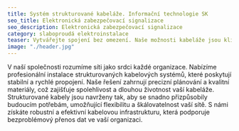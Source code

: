```yaml
---
title: Systém strukturované kabeláže. Informační technologie SK    
seo_title: Elektronická zabezpečovací signalizace 
seo_description: Elektronická zabezpečovací signalizace 
category: slaboproudá elektroinstalace
teaser: Vytvářejte spojení bez omezení. Naše možnosti kabeláže jsou klíčem k efektivnímu propojení vaší infrastruktury.
image: "./header.jpg"
---
```

<p>
V naší společnosti rozumíme síti jako srdci každé organizace. Nabízíme profesionální instalace strukturovaných kabelových systémů, které poskytují stabilní a rychlé propojení. Naše řešení zahrnují precizní plánování a kvalitní materiály, což zajišťuje spolehlivost a dlouhou životnost vaší kabeláže. Strukturované kabely jsou navrženy tak, aby se snadno přizpůsobily budoucím potřebám, umožňující flexibilitu a škálovatelnost vaší sítě. S námi získáte robustní a efektivní kabelovou infrastrukturu, která podporuje bezproblémový přenos dat ve vaší organizaci.
</p>